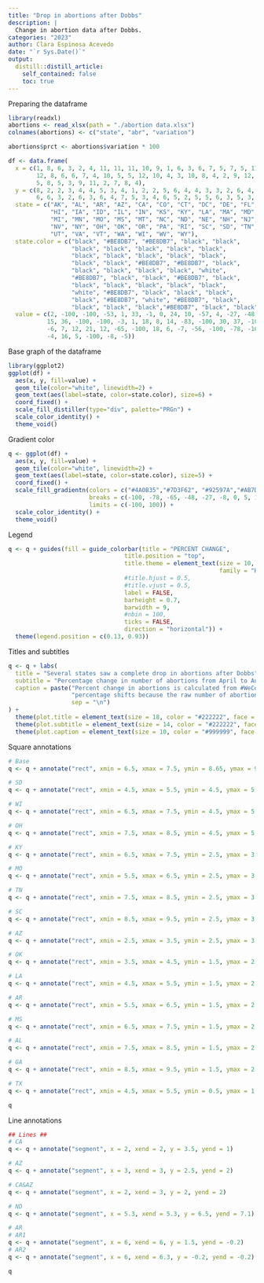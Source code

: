 ```yaml
---
title: "Drop in abortions after Dobbs"
description: |
  Change in abortion data after Dobbs.
categories: "2023"
author: Clara Espinosa Acevedo
date: "`r Sys.Date()`"
output:
  distill::distill_article:
    self_contained: false
    toc: true
---
```


Preparing the dataframe

```r
library(readxl)
abortions <- read_xlsx(path = "./abortion data.xlsx")
colnames(abortions) <- c("state", "abr", "variation")

abortions$prct <- abortions$variation * 100

df <- data.frame(
  x = c(1, 8, 6, 3, 2, 4, 11, 11, 11, 10, 9, 1, 6, 3, 6, 7, 5, 7, 5, 11, 10, 
        12, 8, 6, 6, 7, 4, 10, 5, 5, 12, 10, 4, 3, 10, 8, 4, 2, 9, 12, 9, 
        5, 8, 5, 3, 9, 11, 2, 7, 8, 4),
  y = c(8, 2, 2, 3, 4, 4, 5, 3, 4, 1, 2, 2, 5, 6, 4, 4, 3, 3, 2, 6, 4, 8, 
        6, 6, 3, 2, 6, 3, 6, 4, 7, 5, 3, 4, 6, 5, 2, 5, 5, 6, 3, 5, 3, 1, 5, 4, 7, 6, 5, 4, 5),
  state = c("AK", "AL", "AR", "AZ", "CA", "CO", "CT", "DC", "DE", "FL", "GA", 
            "HI", "IA", "ID", "IL", "IN", "KS", "KY", "LA", "MA", "MD", "ME", 
            "MI", "MN", "MO", "MS", "MT", "NC", "ND", "NE", "NH", "NJ", "NM", 
            "NV", "NY", "OH", "OK", "OR", "PA", "RI", "SC", "SD", "TN", "TX", 
            "UT", "VA", "VT", "WA", "WI", "WV", "WY"),
  state.color = c("black", "#BE8DB7", "#BE8DB7", "black", "black", 
                  "black", "black", "black", "black", "black", 
                  "black", "black", "black", "black", "black",
                  "black", "black", "#BE8DB7", "#BE8DB7", "black",
                  "black", "black", "black", "black", "white",
                  "#BE8DB7", "black", "black", "#BE8DB7", "black",
                  "black", "black", "black", "black", "black",
                  "white", "#BE8DB7", "black", "black", "black",
                  "black", "#BE8DB7", "white", "#BE8DB7", "black",
                  "black", "black", "black","#BE8DB7", "black", "black"),
  value = c(2, -100, -100, -53, 1, 33, -1, 0, 24, 10, -57, 4, -27, -48, 28,
           15, 36, -100, -100, -3, 1, 18, 8, 14, -83, -100, 30, 37, -100, 30,
           -6, 7, 12, 21, 12, -65, -100, 18, 6, -7, -56, -100, -78, -100, -3,
           -4, 16, 5, -100, -8, -5))

```


Base graph of the dataframe

```r
library(ggplot2)
ggplot(df) +
  aes(x, y, fill=value) +
  geom_tile(color="white", linewidth=2) +
  geom_text(aes(label=state, color=state.color), size=6) +
  coord_fixed() +
  scale_fill_distiller(type="div", palette="PRGn") +
  scale_color_identity() +
  theme_void()
```
Gradient color

```r
q <- ggplot(df) +
  aes(x, y, fill=value) +
  geom_tile(color="white", linewidth=2) +
  geom_text(aes(label=state, color=state.color), size=5) +
  coord_fixed() +
  scale_fill_gradientn(colors = c("#4A0B35","#7D3F62", "#92597A","#AB7D99", "#CBA8C2", "#E8D0E9","#F0F0F0", "#DBF2D5", "#C1DCB8", "#B4D2AB", "#A9C89E", "#9CBD8F","#7EA370", "#2B5F1D"),
                       breaks = c(-100, -78, -65, -48, -27, -8, 0, 5, 18, 24, 30, 37, 50, 100),
                       limits = c(-100, 100)) +
  scale_color_identity() + 
  theme_void()
```

Legend

```r
q <- q + guides(fill = guide_colorbar(title = "PERCENT CHANGE",
                                 title.position = "top",
                                 title.theme = element_text(size = 10,
                                                            family = "Helvetica"),
                                 #title.hjust = 0.5,
                                 #title.vjust = 0.5,
                                 label = FALSE,
                                 barheight = 0.7,
                                 barwidth = 9,
                                 #nbin = 100,
                                 ticks = FALSE,
                                 direction = "horizontal")) +
  theme(legend.position = c(0.13, 0.93))
```

Titles and subtitles

```r
q <- q + labs(
  title = "Several states saw a complete drop in abortions after Dobbs",
  subtitle = "Percentage change in number of abortions from April to August 2022, by state",
  caption = paste("Percent change in abortions is calculated from #WeCount's unrounded data. Less-populated states might see larger",
                  "percentage shifts because the raw number of abortions in those states tend to be smaller.",
                  sep = "\n")
) +
  theme(plot.title = element_text(size = 18, color = "#222222", face = "bold", family = "Helvetica", hjust = 0.1, vjust = 3)) +
  theme(plot.subtitle = element_text(size = 14, color = "#222222", face = NULL, family = "Helvetica", hjust = 0.1, vjust = 3)) +
  theme(plot.caption = element_text(size = 10, color = "#999999", face = NULL, family = "Helvetica", hjust = 0, vjust = 0.1))
```

Square annotations

```r
# Base
q <- q + annotate("rect", xmin = 6.5, xmax = 7.5, ymin = 8.65, ymax = 9.65, alpha = 0, color = "#D8726F")

# SD
q <- q + annotate("rect", xmin = 4.5, xmax = 5.5, ymin = 4.5, ymax = 5.5, alpha = 0, color = "#D8726F")

# WI
q <- q + annotate("rect", xmin = 6.5, xmax = 7.5, ymin = 4.5, ymax = 5.5, alpha = 0, color = "#D8726F")

# OH
q <- q + annotate("rect", xmin = 7.5, xmax = 8.5, ymin = 4.5, ymax = 5.5, alpha = 0, color = "#D8726F")

# KY
q <- q + annotate("rect", xmin = 6.5, xmax = 7.5, ymin = 2.5, ymax = 3.5, alpha = 0, color = "#D8726F")

# MO
q <- q + annotate("rect", xmin = 5.5, xmax = 6.5, ymin = 2.5, ymax = 3.5, alpha = 0, color = "#D8726F")

# TN
q <- q + annotate("rect", xmin = 7.5, xmax = 8.5, ymin = 2.5, ymax = 3.5, alpha = 0, color = "#D8726F")

# SC
q <- q + annotate("rect", xmin = 8.5, xmax = 9.5, ymin = 2.5, ymax = 3.5, alpha = 0, color = "#D8726F")

# AZ
q <- q + annotate("rect", xmin = 2.5, xmax = 3.5, ymin = 2.5, ymax = 3.5, alpha = 0, color = "#D8726F")

# OK
q <- q + annotate("rect", xmin = 3.5, xmax = 4.5, ymin = 1.5, ymax = 2.5, alpha = 0, color = "#D8726F")

# LA
q <- q + annotate("rect", xmin = 4.5, xmax = 5.5, ymin = 1.5, ymax = 2.5, alpha = 0, color = "#D8726F")

# AR
q <- q + annotate("rect", xmin = 5.5, xmax = 6.5, ymin = 1.5, ymax = 2.5, alpha = 0, color = "#D8726F")

# MS
q <- q + annotate("rect", xmin = 6.5, xmax = 7.5, ymin = 1.5, ymax = 2.5, alpha = 0, color = "#D8726F")

# AL
q <- q + annotate("rect", xmin = 7.5, xmax = 8.5, ymin = 1.5, ymax = 2.5, alpha = 0, color = "#D8726F")

# GA
q <- q + annotate("rect", xmin = 8.5, xmax = 9.5, ymin = 1.5, ymax = 2.5, alpha = 0, color = "#D8726F")

# TX
q <- q + annotate("rect", xmin = 4.5, xmax = 5.5, ymin = 0.5, ymax = 1.5, alpha = 0, color = "#D8726F")

q
```

Line annotations

```r
## Lines ##
# CA
q <- q + annotate("segment", x = 2, xend = 2, y = 3.5, yend = 1)

# AZ
q <- q + annotate("segment", x = 3, xend = 3, y = 2.5, yend = 2)

# CA&AZ
q <- q + annotate("segment", x = 2, xend = 3, y = 2, yend = 2)

# ND
q <- q + annotate("segment", x = 5.3, xend = 5.3, y = 6.5, yend = 7.1)

# AR
# AR1
q <- q + annotate("segment", x = 6, xend = 6, y = 1.5, yend = -0.2)
# AR2
q <- q + annotate("segment", x = 6, xend = 6.3, y = -0.2, yend = -0.2)

q
```

